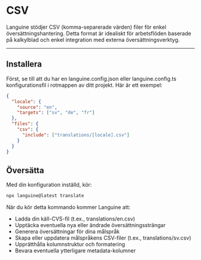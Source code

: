 # CSV

Languine stödjer CSV (komma-separerade värden) filer för enkel översättningshantering. Detta format är idealiskt för arbetsflöden baserade på kalkylblad och enkel integration med externa översättningsverktyg.

---

## Installera

Först, se till att du har en languine.config.json eller languine.config.ts konfigurationsfil i rotmappen av ditt projekt. Här är ett exempel:

```json
{
  "locale": {
    "source": "en",
    "targets": ["sv", "de", "fr"]
  },
  "files": {
    "csv": {
      "include": ["translations/[locale].csv"]
    }
  }
}
```

## Översätta

Med din konfiguration inställd, kör:

```bash
npx languine@latest translate
```

När du kör detta kommando kommer Languine att:

- Ladda din käll-CVS-fil (t.ex., translations/en.csv)
- Upptäcka eventuella nya eller ändrade översättningssträngar
- Generera översättningar för dina målspråk
- Skapa eller uppdatera målspråkens CSV-filer (t.ex., translations/sv.csv)
- Upprätthålla kolumnstruktur och formatering
- Bevara eventuella ytterligare metadata-kolumner

